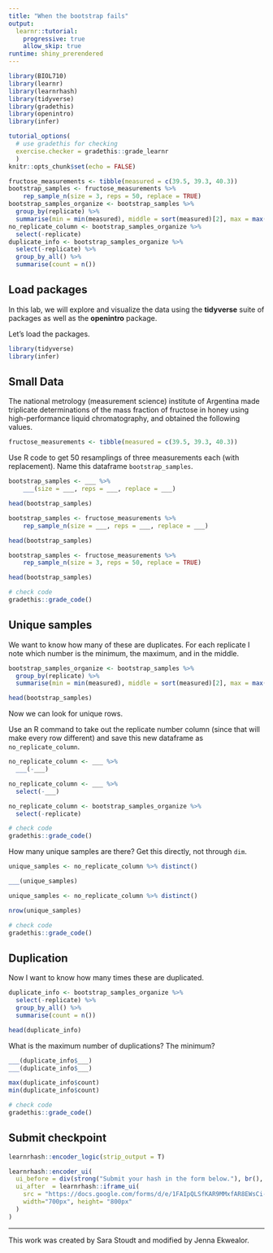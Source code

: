 ```yaml
---
title: "When the bootstrap fails"
output: 
  learnr::tutorial:
    progressive: true
    allow_skip: true
runtime: shiny_prerendered
---
```


```r
library(BIOL710)
library(learnr)
library(learnrhash)
library(tidyverse)
library(gradethis)
library(openintro)
library(infer)

tutorial_options(
  # use gradethis for checking
  exercise.checker = gradethis::grade_learnr
  )
knitr::opts_chunk$set(echo = FALSE)

fructose_measurements <- tibble(measured = c(39.5, 39.3, 40.3))
bootstrap_samples <- fructose_measurements %>%
    rep_sample_n(size = 3, reps = 50, replace = TRUE)
bootstrap_samples_organize <- bootstrap_samples %>%
  group_by(replicate) %>%
  summarise(min = min(measured), middle = sort(measured)[2], max = max(measured))
no_replicate_column <- bootstrap_samples_organize %>% 
  select(-replicate)
duplicate_info <- bootstrap_samples_organize %>%
  select(-replicate) %>%
  group_by_all() %>%
  summarise(count = n())
```

## Load packages

In this lab, we will explore and visualize the data using the **tidyverse** suite of packages as well as the **openintro** package.

Let's load the packages.

```r
library(tidyverse)
library(infer)
```


## Small Data

The national metrology (measurement science) institute of Argentina made triplicate determinations of the mass fraction of fructose in honey using
high-performance liquid chromatography, and obtained the following values.

```r
fructose_measurements <- tibble(measured = c(39.5, 39.3, 40.3))
```

Use R code to get 50 resamplings of three measurements each (with replacement). Name this dataframe `bootstrap_samples`.

```r
bootstrap_samples <- ___ %>%
    ___(size = ___, reps = ___, replace = ___)

head(bootstrap_samples)
```

```r
bootstrap_samples <- fructose_measurements %>%
    rep_sample_n(size = ___, reps = ___, replace = ___)

head(bootstrap_samples)
```

```r
bootstrap_samples <- fructose_measurements %>%
    rep_sample_n(size = 3, reps = 50, replace = TRUE)

head(bootstrap_samples)
```

```r
# check code
gradethis::grade_code()
```

## Unique samples

We want to know how many of these are duplicates. For each replicate I note which number is the minimum, the maximum, and in the middle.

```r
bootstrap_samples_organize <- bootstrap_samples %>%
  group_by(replicate) %>%
  summarise(min = min(measured), middle = sort(measured)[2], max = max(measured))

head(bootstrap_samples)
```

Now we can look for unique rows. 

Use an R command to take out the replicate number column (since that will make every row different) and save this new dataframe as `no_replicate_column`. 
```r
no_replicate_column <- ___ %>% 
  ___(-___)
```

```r
no_replicate_column <- ___ %>% 
  select(-___)
```

```r
no_replicate_column <- bootstrap_samples_organize %>% 
  select(-replicate)
```

```r
# check code
gradethis::grade_code()
```


How many unique samples are there? Get this directly, not through `dim`.

```r
unique_samples <- no_replicate_column %>% distinct()

___(unique_samples)
```

```r
unique_samples <- no_replicate_column %>% distinct()

nrow(unique_samples)
```

```r
# check code
gradethis::grade_code()
```

## Duplication

Now I want to know how many times these are duplicated. 

```r
duplicate_info <- bootstrap_samples_organize %>%
  select(-replicate) %>%
  group_by_all() %>%
  summarise(count = n())

head(duplicate_info)
```

What is the maximum number of duplications? The minimum? 

```r
___(duplicate_info$___)
___(duplicate_info$___)
```


```r
max(duplicate_info$count)
min(duplicate_info$count)
```

```r
# check code
gradethis::grade_code()
```




## Submit checkpoint

```r
learnrhash::encoder_logic(strip_output = T)
```

```r
learnrhash::encoder_ui(
  ui_before = div(strong("Submit your hash in the form below."), br(), br()),
  ui_after  = learnrhash::iframe_ui(
    src = "https://docs.google.com/forms/d/e/1FAIpQLSfKAR9MMxfAR8EWsCi-U2Ow4SjsejLlAUba14FBsch-gox0Gg/viewform?usp=sf_link",
    width="700px", height= "800px"
  )
)
```


* * *

This work was created by Sara Stoudt and modified by Jenna Ekwealor.

